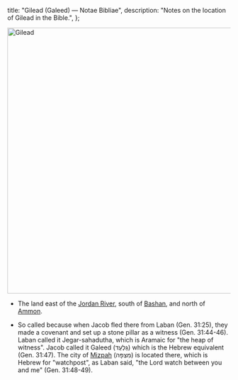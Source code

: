   title: "Gilead (Galeed) — Notae Bibliae",
  description: "Notes on the location of Gilead in the Bible.",
};

<Initial text="Gilead (Galeed)"/>

<Image
  className="sepia rounded"
  src="/places/gilead.jpg"
  alt="Gilead"
  width="600"
  height="600"
/>

- The land east of the [Jordan River](/places/old-testament/genesis/jordan-river), south of [Bashan](/places/old-testament/numbers/bashan), and north of [Ammon](/places/old-testament/genesis/ammon).

- So called because when Jacob fled there from Laban (Gen. 31:25), they made a covenant and set up a stone pillar as a witness (Gen. 31:44-46). Laban called it Jegar-sahadutha, which is Aramaic for "the heap of witness". Jacob called it Galeed (גַּלְעֵד) which is the Hebrew equivalent (Gen. 31:47). The city of [Mizpah](/places/old-testament/genesis/mizpah) (מִצְפָּה) is located there, which is Hebrew for "watchpost", as Laban said, "the Lord watch between you and me" (Gen. 31:48-49).
